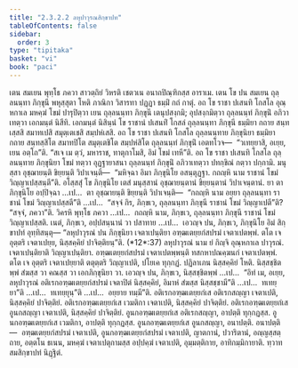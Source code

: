 ```yaml
---
title: "2.3.2.2 ลหุปาวุรณสิกฺขาปท"
tableOfContents: false
sidebar:
  order: 3
type: "tipitaka"
basket: "vi"
book: "paci"
---
```



<DynamicBreadcrumb />

<Division number="788" book="paci">

<Paragraph number="2552" book="paci">
เตน สมเยน พุทฺโธ ภควา สาวตฺถิยํ วิหรติ เชตวเน อนาถปิณฺฑิกสฺส อาราเม. เตน โข ปน สมเยน ถุลฺลนนฺทา ภิกฺขุนี พหุสฺสุตา โหติ ภาณิกา วิสารทา ปฏฺฏา ธมฺมิํ กถํ กาตุํ. อถ โข ราชา ปเสนทิ โกสโล อุณฺหกาเล มหคฺฆํ โขมํ ปารุปิตฺวา เยน ถุลฺลนนฺทา ภิกฺขุนี เตนุปสงฺกมิ; อุปสงฺกมิตฺวา ถุลฺลนนฺทํ ภิกฺขุนิํ อภิวาเทตฺวา เอกมนฺตํ นิสีทิ. เอกมนฺตํ นิสินฺนํ โข ราชานํ ปเสนทิํ โกสลํ ถุลฺลนนฺทา ภิกฺขุนี ธมฺมิยา กถาย สนฺทเสฺสสิ สมาทเปสิ สมุตฺเตเชสิ สมฺปหํเสสิ. อถ โข ราชา ปเสนทิ โกสโล ถุลฺลนนฺทาย ภิกฺขุนิยา ธมฺมิยา กถาย สนฺทสฺสิโต สมาทปิโต สมุตฺเตชิโต สมฺปหํสิโต ถุลฺลนนฺทํ ภิกฺขุนิํ เอตทโวจ—  “วเทยฺยาสิ, อเยฺย, เยน อตฺโถ”ติ. “สเจ เม ตฺวํ, มหาราช, ทาตุกาโมสิ, อิมํ โขมํ เทหี”ติ. อถ โข ราชา ปเสนทิ โกสโล ถุลฺลนนฺทาย ภิกฺขุนิยา โขมํ ทตฺวา อุฏฺฐายาสนา ถุลฺลนนฺทํ ภิกฺขุนิํ อภิวาเทตฺวา ปทกฺขิณํ กตฺวา ปกฺกามิ. มนุสฺสา อุชฺฌายนฺติ ขิยฺยนฺติ วิปาเจนฺติ—  “มหิจฺฉา อิมา ภิกฺขุนิโย อสนฺตุฏฺฐา. กถญฺหิ นาม ราชานํ โขมํ วิญฺญาเปสฺสนฺตี”ติ.
</Paragraph>

<Paragraph number="2553" book="paci">
อโสฺสสุํ โข ภิกฺขุนิโย เตสํ มนุสฺสานํ อุชฺฌายนฺตานํ ขิยฺยนฺตานํ วิปาเจนฺตานํ. ยา ตา ภิกฺขุนิโย อปฺปิจฺฉา …เป…  ตา อุชฺฌายนฺติ ขิยฺยนฺติ วิปาเจนฺติ—  “กถญฺหิ นาม อยฺยา ถุลฺลนนฺทา ราชานํ โขมํ วิญฺญาเปสฺสตี”ติ …เป…  “สจฺจํ กิร, ภิกฺขเว, ถุลฺลนนฺทา ภิกฺขุนี ราชานํ โขมํ วิญฺญาเปตี”ติ? “สจฺจํ, ภควา”ติ. วิครหิ พุทฺโธ ภควา …เป…  กถญฺหิ นาม, ภิกฺขเว, ถุลฺลนนฺทา ภิกฺขุนี ราชานํ โขมํ วิญฺญาเปสฺสติ. เนตํ, ภิกฺขเว, อปฺปสนฺนานํ วา ปสาทาย …เป…  เอวญฺจ ปน, ภิกฺขเว, ภิกฺขุนิโย อิมํ สิกฺขาปทํ อุทฺทิสนฺตุ—
</Paragraph>

</Division>
<Division number="789" book="paci">

<Paragraph number="2554" book="paci">
<Emphasis>“ลหุปาวุรณํ ปน ภิกฺขุนิยา เจตาเปนฺติยา อฑฺฒเตยฺยกํสปรมํ เจตาเปตพฺพํ. ตโต เจ อุตฺตริ เจตาเปยฺย, นิสฺสคฺคิยํ ปาจิตฺติยนฺ”</Emphasis>ติ. (*12*:<Emphasis>37</Emphasis>)
</Paragraph>

</Division>
<Division number="790" book="paci">

<Paragraph number="2555" book="paci">
<Emphasis>ลหุปาวุรณํ</Emphasis> นาม ยํ กิญฺจิ อุณฺหกาเล ปาวุรณํ.
</Paragraph>

<Paragraph number="2556" book="paci">
<Emphasis>เจตาเปนฺติยา</Emphasis>ติ วิญฺญาเปนฺติยา.
</Paragraph>

<Paragraph number="2557" book="paci">
<Emphasis>อฑฺฒเตยฺยกํสปรมํ เจตาเปตพฺพนฺ</Emphasis>ติ ทสกหาปณคฺฆนกํ เจตาเปตพฺพํ.
</Paragraph>

<Paragraph number="2558" book="paci">
<Emphasis>ตโต เจ อุตฺตริ เจตาเปยฺยา</Emphasis>ติ ตตุตฺตริ วิญฺญาเปติ, ปโยเค ทุกฺกฏํ. ปฏิลาเภน นิสฺสคฺคิยํ โหติ. นิสฺสชฺชิตพฺพํ สํฆสฺส วา คณสฺส วา เอกภิกฺขุนิยา วา. เอวญฺจ ปน, ภิกฺขเว, นิสฺสชฺชิตพฺพํ …เป…  “อิทํ เม, อเยฺย, ลหุปาวุรณํ อติเรกอฑฺฒเตยฺยกํสปรมํ เจตาปิตํ นิสฺสคฺคิยํ, อิมาหํ สํฆสฺส นิสฺสชฺชามี”ติ …เป…  ทเทยฺยา”ติ …เป…  ทเทยฺยุนฺ”ติ …เป…  อยฺยาย ทมฺมี”ติ.
</Paragraph>

</Division>
<Division number="791" book="paci">

<Paragraph number="2559" book="paci">
อติเรกอฑฺฒเตยฺยกํเส อติเรกสญฺญา เจตาเปติ, นิสฺสคฺคิยํ ปาจิตฺติยํ. อติเรกอฑฺฒเตยฺยกํเส เวมติกา เจตาเปติ, นิสฺสคฺคิยํ ปาจิตฺติยํ. อติเรกอฑฺฒเตยฺยกํเส อูนกสญฺญา เจตาเปติ, นิสฺสคฺคิยํ ปาจิตฺติยํ.
</Paragraph>

<Paragraph number="2560" book="paci">
อูนกอฑฺฒเตยฺยกํเส อติเรกสญฺญา, อาปตฺติ ทุกฺกฏสฺส. อูนกอฑฺฒเตยฺยกํเส เวมติกา, อาปตฺติ ทุกฺกฏสฺส. อูนกอฑฺฒเตยฺยกํเส อูนกสญฺญา, อนาปตฺติ.
</Paragraph>

</Division>
<Division number="792" book="paci">

<Paragraph number="2561" book="paci">
อนาปตฺติ—  อฑฺฒเตยฺยกํสปรมํ เจตาเปติ, อูนกอฑฺฒเตยฺยกํสปรมํ เจตาเปติ, ญาตกานํ, ปวาริตานํ, อญฺญสฺสตฺถาย, อตฺตโน ธเนน, มหคฺฆํ เจตาเปตุกามสฺส อปฺปคฺฆํ เจตาเปติ, อุมฺมตฺติกาย, อาทิกมฺมิกายาติ.

</Paragraph>
</Division>

<Paragraph number="2562" type="center" book="paci">
ทฺวาทสมสิกฺขาปทํ นิฏฺฐิตํ.
</Paragraph>